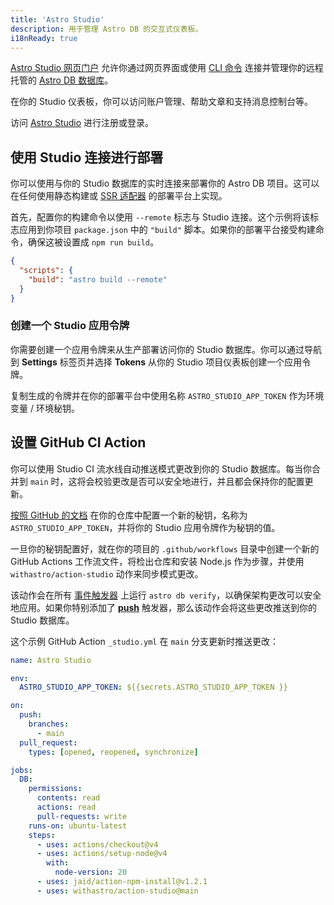 ```yaml
---
title: 'Astro Studio'
description: 用于管理 Astro DB 的交互式仪表板。
i18nReady: true
---
```



[Astro Studio 网页门户](http://studio.astro.build) 允许你通过网页界面或使用 [CLI 命令](/zh-cn/reference/cli-reference/#astro-studio-cli) 连接并管理你的远程托管的 [Astro DB 数据库](/zh-cn/guides/astro-db/)。

在你的 Studio 仪表板，你可以访问账户管理、帮助文章和支持消息控制台等。

访问 [Astro Studio](http://studio.astro.build) 进行注册或登录。

## 使用 Studio 连接进行部署

你可以使用与你的 Studio 数据库的实时连接来部署你的 Astro DB 项目。这可以在任何使用静态构建或 [SSR 适配器](/zh-cn/guides/server-side-rendering/) 的部署平台上实现。

首先，配置你的构建命令以使用 `--remote` 标志与 Studio 连接。这个示例将该标志应用到你项目 `package.json` 中的 `"build"` 脚本。如果你的部署平台接受构建命令，确保这被设置成 `npm run build`。

```json title="package.json" "--remote"
{
  "scripts": {
    "build": "astro build --remote"
  }
}
```

### 创建一个 Studio 应用令牌

你需要创建一个应用令牌来从生产部署访问你的 Studio 数据库。你可以通过导航到 **Settings** 标签页并选择 **Tokens** 从你的 Studio 项目仪表板创建一个应用令牌。

复制生成的令牌并在你的部署平台中使用名称 `ASTRO_STUDIO_APP_TOKEN` 作为环境变量 / 环境秘钥。

## 设置 GitHub CI Action

你可以使用 Studio CI 流水线自动推送模式更改到你的 Studio 数据库。每当你合并到 `main` 时，这将会校验更改是否可以安全地进行，并且都会保持你的配置更新。

[按照 GitHub 的文档](https://docs.github.com/en/actions/security-guides/using-secrets-in-github-actions#creating-secrets-for-a-repository) 在你的仓库中配置一个新的秘钥，名称为 `ASTRO_STUDIO_APP_TOKEN`，并将你的 Studio 应用令牌作为秘钥的值。

一旦你的秘钥配置好，就在你的项目的 `.github/workflows` 目录中创建一个新的 GitHub Actions 工作流文件，将检出仓库和安装 Node.js 作为步骤，并使用 `withastro/action-studio` 动作来同步模式更改。

该动作会在所有 [事件触发器](https://docs.github.com/en/actions/using-workflows/events-that-trigger-workflows) 上运行 `astro db verify`，以确保架构更改可以安全地应用。如果你特别添加了 **[push](https://docs.github.com/en/actions/using-workflows/events-that-trigger-workflows#push)** 触发器，那么该动作会将这些更改推送到你的 Studio 数据库。

这个示例 GitHub Action `_studio.yml` 在 `main` 分支更新时推送更改：

```yaml title=".github/workflows/_studio.yml"
name: Astro Studio

env:
  ASTRO_STUDIO_APP_TOKEN: ${{secrets.ASTRO_STUDIO_APP_TOKEN }}

on:
  push:
    branches:
      - main
  pull_request:
    types: [opened, reopened, synchronize]

jobs:
  DB:
    permissions:
      contents: read
      actions: read
      pull-requests: write
    runs-on: ubuntu-latest
    steps:
      - uses: actions/checkout@v4
      - uses: actions/setup-node@v4
        with:
          node-version: 20
      - uses: jaid/action-npm-install@v1.2.1
      - uses: withastro/action-studio@main
```

